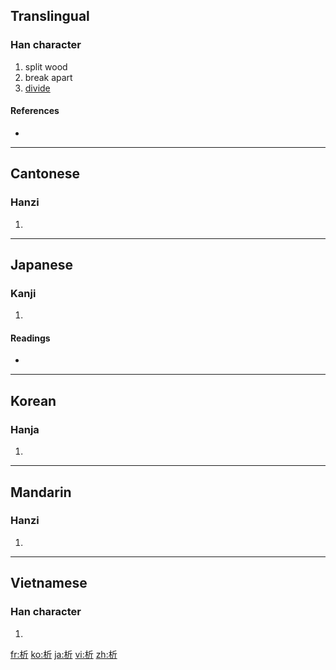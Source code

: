 ==Translingual==

===Han character===
{{Han char|rn=75|rad=木|as=04|sn=8|four=4292<sub>1</sub>|canj=木竹一中 (DHML)|ids=⿰[[木]][[斤]]}}

# split wood
# break apart
# [[divide]]

====References====
* {{Han ref|kx=0515.080|dkj=14538|dj=0903.090|hdz=21171.060|uh=6790|ud=26512|bh=AA52|bd=43602}}

----

==Cantonese==

===Hanzi===
{{yue-hanzi|jyut=|y=sik1}}

# {{defn|Cantonese|sort=木04}}

----

==Japanese==

===Kanji===
{{ja-kanji|grade=c|rs=木04}}

# {{defn|Japanese}}

====Readings====
* {{ja-readings|on=[[せき]] (seki), [[しゃく]] (shaku)|kun=[[さく]] (saku)}}

----

==Korean==

===Hanja===
{{ko-hanja|hangeul=석|eumhun=|rv=seok|mr=sŏk|y=sek}}

# {{defn|Korean|sort=木04}}

----

==Mandarin==

===Hanzi===
{{cmn-hanzi|pin=[[xī]] ([[xi1]])|wg=hsi<sup>1</sup>}}

# {{defn|Mandarin|sort=木04}}

----

==Vietnamese==

===Han character===
{{vi-hantu|[[tích]], [[chiết]]|rs=木04}}

# {{defn|Vietnamese|sort=木04}}

[[fr:析]]
[[ko:析]]
[[ja:析]]
[[vi:析]]
[[zh:析]]